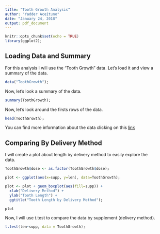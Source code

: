 ```yaml
---
title: "Tooth Growth Analysis"
author: "Yadder Aceituno"
date: "January 24, 2018"
output: pdf_document
---
```


```r
knitr::opts_chunk$set(echo = TRUE)
library(ggplot2);
```

## Loading Data and Summary

For this analysis I will use the "Tooth Growth" data. Let's load it and view a summary of the data.


```r
data("ToothGrowth");
```

Now, let's look a summary of the data.
```r
summary(ToothGrowth);
```

Now, let's look around the firsts rows of the data.
```r
head(ToothGrowth);
```

You can find more information about the data clicking on this [link](https://stat.ethz.ch/R-manual/R-devel/library/datasets/html/ToothGrowth.html)

## Comparing By Delivery Method

I will create a plot about length by delivery method to easily explore the data.

```r
ToothGrowth$dose <- as.factor(ToothGrowth$dose);

plot <- ggplot(aes(x=supp, y=len), data=ToothGrowth);

plot <- plot + geom_boxplot(aes(fill=supp)) + 
  xlab("Delivery Method") + 
  ylab("Tooth Length") + 
  ggtitle("Tooth Length by Delivery Method");

plot
```

Now, I will use t.test to compare the data by supplement (delivery method).

```r
t.test(len~supp, data = ToothGrowth);
```